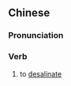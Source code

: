 {{also|脱盐}}
==Chinese==
{{zh-forms|s=脱盐}}

===Pronunciation===
{{zh-pron
|m=tuōyán
|c=tyut3 jim4
|cat=v
}}

===Verb===
{{zh-verb}}

# to [[desalinate]]